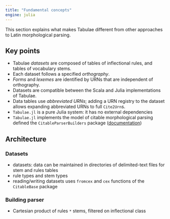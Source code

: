 ```yaml
---
title: "Fundamental concepts"
engine: julia
---
```


This section explains what makes Tabulae different from other approaches to Latin morphological parsing.


## Key points



- Tabulae *datasets* are composed of tables of inflectional rules, and tables of vocabulary stems.
- Each dataset follows a specified *orthography*.
- *Forms* and *lexemes* are identified by URNs that are independent of orthography.
- Datasets are compatible between the Scala and Julia implementations of Tabulae.
- Data tables use *abbreviated URNs*; adding a URN registry to the dataset allows expanding abbreviated URNs to full `Cite2Urn`s.
- `Tabulae.jl` is a pure Julia system: it has no external dependencies
- `Tabulae.jl` implements the model of citable morphological parsing defined the `CitableParserBuilders` package ([documentation](https://neelsmith.quarto.pub/citableparserbuilder/))


## Architecture


### Datasets

- datasets: data can be maintained in directories of delimited-text files for stem and rules tables
- rule types and stem types
- reading/writing datasets uses `fromcex` and `cex` functions of the `CitableBase` package

### Building parser

- Cartesian product of rules `*` stems, filtered on inflectional class
